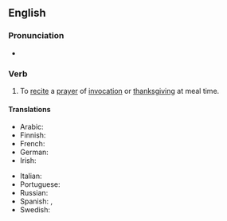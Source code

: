 ==English==
{{wikipedia|grace (prayer)}}

===Pronunciation===
* {{audio|en|En-au-say grace.ogg|Audio (AU)}}

===Verb===
{{en-verb|say<,,said> grace}}

# {{lb|en|idiomatic}} To [[recite]] a [[prayer]] of [[invocation]] or [[thanksgiving]] at meal time.
#: {{syn|en|give thanks|say a blessing}}

====Translations====
{{trans-top|say a prayer of thanks}}
* Arabic: {{t|ar|[[تَلَا]] [[صَلاةَ المائِدة]]}}
* Finnish: {{t|fi|[[lukea]] [[ruokarukous]]}}
* French: {{t|fr|[[faire]] [[la]] [[bénédicité]]}}
* German: {{t|de|[[das]] [[Tischgebet]] [[sprechen]]}}
* Irish: {{t|ga|altaigh}}
{{trans-mid}}
* Italian: {{t|it|rendere grazie}}
* Portuguese: {{t|pt|dar graças}}
* Russian: {{t|ru|[[проче́сть]] [[молитва|моли́тву]] [<nowiki/>[[пе́ред]] [[еда|едо́й]]]|pf}}
* Spanish: {{t|es|bendecir la mesa}}, {{t|es|dar gracias}}
* Swedish: {{t|sv|[[be]] [[bordsbön]]}}
{{trans-bottom}}

{{catlangname|en|predicates}}
{{C|en|Prayer|Talking}}